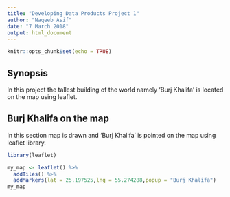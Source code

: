 ```yaml
---
title: "Developing Data Products Project 1"
author: "Naqeeb Asif"
date: "7 March 2018"
output: html_document
---
```


```r
knitr::opts_chunk$set(echo = TRUE)
```

## Synopsis

In this project the tallest building of the world namely 'Burj Khalifa' is located 
on the map using leaflet.

## Burj Khalifa on the map
In this section map is drawn and 'Burj Khalifa' is pointed on the map using leaflet
library.

```r
library(leaflet)

my_map <- leaflet() %>%
  addTiles() %>%
  addMarkers(lat = 25.197525,lng = 55.274288,popup = "Burj Khalifa")
my_map
```